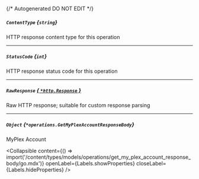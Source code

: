 {/* Autogenerated DO NOT EDIT  */}

##### `ContentType` *{`string`}*
HTTP response content type for this operation

---
##### `StatusCode` *{`int`}*
HTTP response status code for this operation

---
##### `RawResponse` [*{ `*http.Response` }*](https://pkg.go.dev/net/http#Response)
Raw HTTP response; suitable for custom response parsing

---
##### `Object` *{`*operations.GetMyPlexAccountResponseBody`}*
MyPlex Account

<Collapsible content={() => import('/content/types/models/operations/get_my_plex_account_response_body/go.mdx')} openLabel={Labels.showProperties} closeLabel={Labels.hideProperties} />



